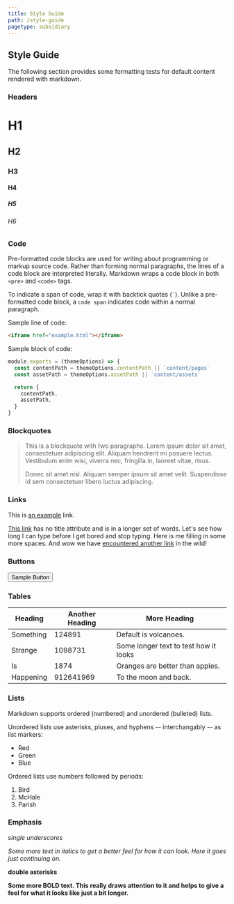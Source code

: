 ```yaml
---
title: Style Guide
path: /style-guide
pagetype: subsidiary
---
```


## Style Guide

The following section provides some formatting tests for default content rendered with markdown.

### Headers

# H1

## H2

### H3

#### H4

##### H5

###### H6

### Code

Pre-formatted code blocks are used for writing about programming or
markup source code. Rather than forming normal paragraphs, the lines
of a code block are interpreted literally. Markdown wraps a code block
in both `<pre>` and `<code>` tags.

To indicate a span of code, wrap it with backtick quotes (`` ` ``).
Unlike a pre-formatted code block, a `code span` indicates code within a
normal paragraph.

Sample line of code:

```html
<iframe href="example.html"></iframe>
```

Sample block of code:

```js
module.exports = (themeOptions) => {
  const contentPath = themeOptions.contentPath || `content/pages`
  const assetPath = themeOptions.assetPath || `content/assets`

  return {
    contentPath,
    assetPath,
  }
}
```

### Blockquotes

> This is a blockquote with two paragraphs. Lorem ipsum dolor sit amet,
> consectetuer adipiscing elit. Aliquam hendrerit mi posuere lectus.
> Vestibulum enim wisi, viverra nec, fringilla in, laoreet vitae, risus.
>
> Donec sit amet nisl. Aliquam semper ipsum sit amet velit. Suspendisse
> id sem consectetuer libero luctus adipiscing.

### Links

This is [an example](https://www.google.com) link.

[This link](https://www.google.com) has no title attribute and is in a longer set of words. Let's see how long I can type before I get bored and stop typing. Here is me filling in some more spaces. And wow we have [encountered another link](https://www.google.com) in the wild!

### Buttons

<button>Sample Button</button>

### Tables

<table>
  <thead>
    <tr>
      <th>Heading</th>
      <th>Another Heading</th>
      <th>More Heading</th>
    </tr>
  </thead>
  <tbody>
    <tr>
      <td>Something</td>
      <td>124891</td>
      <td>Default is volcanoes.</td>
    </tr>
    <tr>
      <td>Strange</td>
      <td>1098731</td>
      <td>Some longer text to test how it looks</td>
    </tr>
    <tr>
      <td>Is</td>
      <td>1874</td>
      <td>Oranges are better than apples.</td>
    </tr>
    <tr>
      <td>Happening</td>
      <td>912641969</td>
      <td>To the moon and back.</td>
    </tr>
  </tbody>
</table>

### Lists

Markdown supports ordered (numbered) and unordered (bulleted) lists.

Unordered lists use asterisks, pluses, and hyphens -- interchangably
-- as list markers:

- Red
- Green
- Blue

Ordered lists use numbers followed by periods:

1.  Bird
2.  McHale
3.  Parish

### Emphasis

_single underscores_

_Some more text in italics to get a better feel for how it can look. Here it goes just continuing on._

**double asterisks**

**Some more BOLD text. This really draws attention to it and helps to give a feel for what it looks like just a bit longer.**
